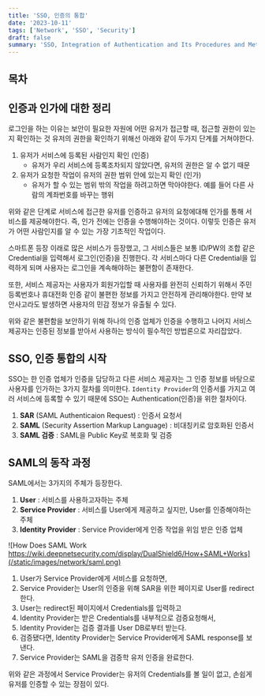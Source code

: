 ```yaml
---
title: 'SSO, 인증의 통합'
date: '2023-10-11'
tags: ['Network', 'SSO', 'Security']
draft: false
summary: 'SSO, Integration of Authentication and Its Procedures and Methodology'
---
```


## 목차

<TOCInline toc={props.toc} exclude="목차" toHeading={2} />

## 인증과 인가에 대한 정리

로그인을 하는 이유는 보안이 필요한 자원에 어떤 유저가 접근할 때, 접근할 권한이 있는지 확인하는 것
유저의 권한을 확인하기 위해선 아래와 같이 두가지 단계를 거쳐야한다.

1. 유저가 서비스에 등록된 사람인지 확인 (인증)
   - 유저가 우리 서비스에 등록조차되지 않았다면, 유저의 권한은 알 수 없기 때문
2. 유저가 요청한 작업이 유저의 권한 범위 안에 있는지 확인 (인가)
   - 유저가 할 수 있는 범위 밖의 작업을 하려고하면 막아야한다. 예를 들어 다른 사람의 계좌번호를 바꾸는 행위

위와 같은 단계로 서비스에 접근한 유저를 인증하고 유저의 요청에대해 인가를 통해 서비스를 제공해야한다.
즉, 인가 전에는 인증을 수행해야하는 것이다. 이렇듯 인증은 유저가 어떤 사람인지를 알 수 있는 가장 기초적인 작업이다.

스마트폰 등장 이래로 많은 서비스가 등장했고, 그 서비스들은 보통 ID/PW의 조합 같은 Credential을 입력해서 로그인(인증)을 진행한다.
각 서비스마다 다른 Credential을 입력하게 되며 사용자는 로그인을 계속해야하는 불편함이 존재한다.

또한, 서비스 제공자는 사용자가 회원가입할 때 사용자를 완전히 신뢰하기 위해서 주민등록번호나 휴대전화 인증 같이 불편한 정보를 가지고 안전하게 관리해야한다.
만약 보안사고라도 발생하면 사용자의 민감 정보가 유출될 수 있다.

위와 같은 불편함을 보안하기 위해 하나의 인증 업체가 인증을 수행하고 나머지 서비스 제공자는 인증된 정보를 받아서 사용하는 방식이
필수적인 방법론으로 자리잡았다.

## SSO, 인증 통합의 시작

SSO는 한 인증 업체가 인증을 담당하고 다른 서비스 제공자는 그 인증 정보를 바탕으로 사용자를 인가하는 3가지 절차를 의미한다.
`Identity Provider`의 인증서를 가지고 여러 서비스에 등록할 수 있기 때문에 SSO는 Authentication(인증)을 위한 절차이다.

1. **SAR** (SAML Authenticaion Request) : 인증서 요청서
2. **SAML** (Security Assertion Markup Language) : 비대칭키로 암호화된 인증서
3. **SAML 검증** : SAML을 Public Key로 복호화 및 검증

## SAML의 동작 과정

SAML에서는 3가지의 주체가 등장한다.

1. **User** : 서비스를 사용하고자하는 주체
2. **Service Provider** : 서비스를 User에게 제공하고 싶지만, User를 인증해야하는 주체
3. **Identity Provider** : Service Provider에게 인증 작업을 위임 받은 인증 업체

![How Does SAML Work https://wiki.deepnetsecurity.com/display/DualShield6/How+SAML+Works](/static/images/network/saml.png)

1. User가 Service Provider에게 서비스를 요청하면,
2. Service Provider는 User의 인증을 위해 SAR을 위한 페이지로 User를 redirect한다.
3. User는 redirect된 페이지에서 Credentials를 입력하고
4. Identity Provider는 받은 Credentials를 내부적으로 검증요청해서,
5. Identity Provider는 검증 결과를 User DB로부터 받는다.
6. 검증됐다면, Identity Provider는 Service Provider에게 SAML response를 보낸다.
7. Service Provider는 SAML을 검증학 유저 인증을 완료한다.

위와 같은 과정에서 Service Provider는 유저의 Credentials를 볼 일이 없고, 손쉽게 유저를 인증할 수 있는 장점이 있다.
